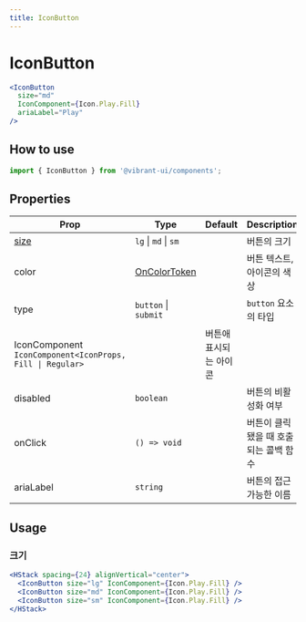 ```yaml
---
title: IconButton
---
```


# IconButton

```jsx live
<IconButton
  size="md"
  IconComponent={Icon.Play.Fill}
  ariaLabel="Play"
/>
```

## How to use

```jsx
import { IconButton } from '@vibrant-ui/components';
```

## Properties

| Prop                                                      | Type                                                   | Default                | Description                           |
| --------------------------------------------------------- | ------------------------------------------------------ | ---------------------- | ------------------------------------- |
| [size](#크기)                                             | `lg` \| `md` \| `sm`                                   |                        | 버튼의 크기                           |
| color                                                     | [OnColorToken](/docs/core-concepts/colors/color-token) |                        | 버튼 텍스트, 아이콘의 색상            |
| type                                                      | `button` \| `submit `                                  |                        | `button` 요소의 타입                  |
| IconComponent `IconComponent<IconProps, Fill \| Regular>` |                                                        | 버튼애 표시되는 아이콘 |
| disabled                                                  | `boolean`                                              |                        | 버튼의 비활성화 여부                  |
| onClick                                                   | `() => void`                                           |                        | 버튼이 클릭됐을 때 호출되는 콜백 함수 |
| ariaLabel                                                 | `string`                                               |                        | 버튼의 접근 가능한 이름               |

## Usage

### 크기

```jsx live
<HStack spacing={24} alignVertical="center">
  <IconButton size="lg" IconComponent={Icon.Play.Fill} />
  <IconButton size="md" IconComponent={Icon.Play.Fill} />
  <IconButton size="sm" IconComponent={Icon.Play.Fill} />
</HStack>
```
